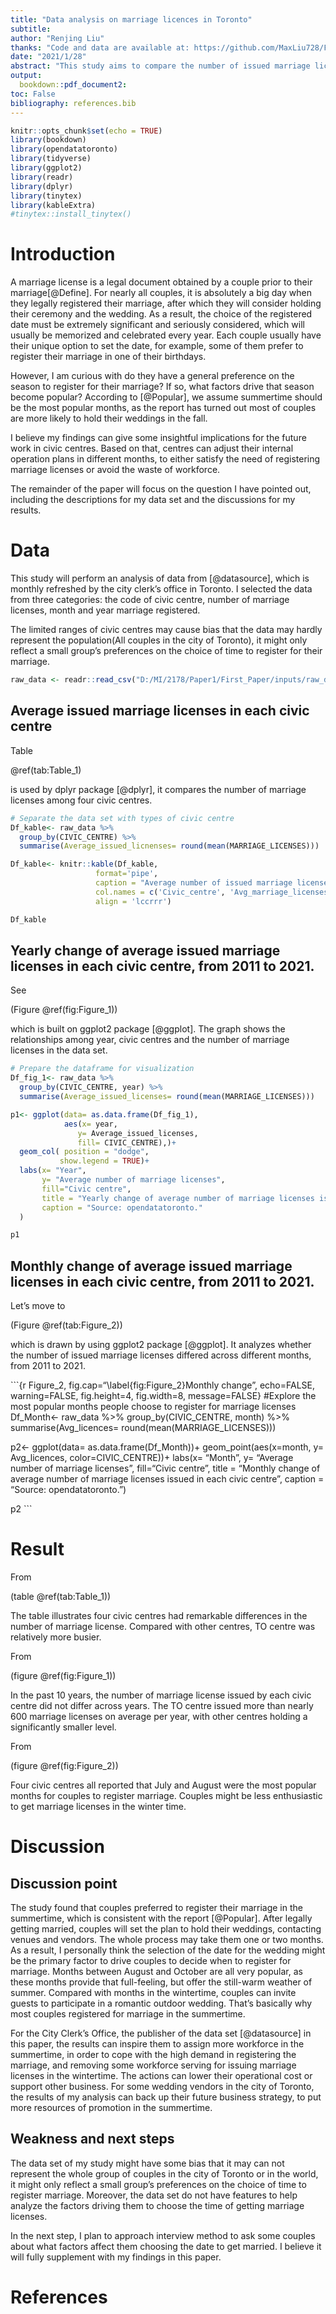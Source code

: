 ```yaml
---
title: "Data analysis on marriage licences in Toronto"
subtitle: 
author: "Renjing Liu"
thanks: "Code and data are available at: https://github.com/MaxLiu728/First_Paper.git"
date: "2021/1/28"
abstract: "This study aims to compare the number of issued marriage licenses in each civic centre of city of Toronto.I get the data from opendatatoronto[@datasource]. After the analysis, I find the result showed couples in city of Toronto preferred to registor for their marriage in the summer time. My findings can back up the city's operational requirements and guide some business functions, to meet the intentions of the publisher for this data set."
output:
  bookdown::pdf_document2:
toc: False
bibliography: references.bib
---
```


```r
knitr::opts_chunk$set(echo = TRUE)
library(bookdown)
library(opendatatoronto)
library(tidyverse)
library(ggplot2)
library(readr)
library(dplyr)
library(tinytex)
library(kableExtra)
#tinytex::install_tinytex()
```

\newpage

# Introduction
A marriage license is a legal document obtained by a couple prior to their marriage[@Define]. For nearly all couples, it is absolutely a big day when they legally registered their marriage, after which they will consider holding their ceremony and the wedding. As a result, the choice of the registered date must be extremely significant and seriously considered, which will usually be memorized and celebrated every year. Each couple usually have their unique option to set the date, for example, some of them prefer to register their marriage in one of their birthdays. 

However, I am curious with do they have a general preference on the season to register for their marriage? If so, what factors drive that season become popular? According to [@Popular], we assume summertime should be the most popular months, as the report has turned out most of couples are more likely to hold their weddings in the fall. 

I believe my findings can give some insightful implications for the future work in civic centres. Based on that, centres can adjust their internal operation plans in different months, to either satisfy the need of registering marriage licenses or avoid the waste of workforce.

The remainder of the paper will focus on the question I have pointed out, including the descriptions for my data set and the discussions for my results. 


# Data
This study will perform an analysis of data from [@datasource], which is monthly refreshed by the city clerk's office in Toronto. I selected the data from three categories: the code of civic centre, number of marriage licenses, month and year marriage registered. 

The limited ranges of civic centres may cause bias that the data may hardly represent the population(All couples in the city of Toronto), it might only reflect a small group's preferences on the choice of time to register for their marriage. 

```r
raw_data <- readr::read_csv("D:/MI/2178/Paper1/First_Paper/inputs/raw_data.csv") #Read the raw data, which has been tidied in my r script.
```


## Average issued marriage licenses in each civic centre

Table 

\@ref(tab:Table_1)

is used by dplyr package [@dplyr], it compares the number of marriage licenses among four civic centres. 

```r
# Separate the data set with types of civic centre
Df_kable<- raw_data %>%
  group_by(CIVIC_CENTRE) %>%
  summarise(Average_issued_licnenses= round(mean(MARRIAGE_LICENSES)))

Df_kable<- knitr::kable(Df_kable, 
                   format='pipe', 
                   caption = "Average number of issued marriage licenses",
                   col.names = c('Civic_centre', 'Avg_marriage_licenses'),
                   align = 'lccrrr')

Df_kable
```


## Yearly change of average issued marriage licenses in each civic centre, from 2011 to 2021.

See 

(Figure \@ref(fig:Figure_1))

which is built on ggplot2 package [@ggplot]. The graph shows the relationships among year, civic centres and the number of marriage licenses in the data set. 

```r
# Prepare the dataframe for visualization
Df_fig_1<- raw_data %>%
  group_by(CIVIC_CENTRE, year) %>%
  summarise(Average_issued_licenses= round(mean(MARRIAGE_LICENSES)))

p1<- ggplot(data= as.data.frame(Df_fig_1),
            aes(x= year, 
               y= Average_issued_licenses, 
               fill= CIVIC_CENTRE),)+
  geom_col( position = "dodge",
           show.legend = TRUE)+
  labs(x= "Year",
       y= "Average number of marriage licenses",
       fill="Civic centre",
       title = "Yearly change of average number of marriage licenses issued in each civic centre",
       caption = "Source: opendatatoronto."
  )

p1
```

## Monthly change of average issued marriage licenses in each civic centre, from 2011 to 2021.

Let's move to

(Figure \@ref(tab:Figure_2)) 

which is drawn by using ggplot2 package [@ggplot]. It analyzes whether the number of issued marriage licenses differed across different months, from 2011 to 2021.

```{r Figure_2, fig.cap="\\label{fig:Figure_2}Monthly change", echo=FALSE, warning=FALSE, fig.height=4, fig.width=8, message=FALSE}
#Explore the most popular months people choose to register for marriage licenses
Df_Month<- raw_data %>%
  group_by(CIVIC_CENTRE, month) %>%
  summarise(Avg_licences= round(mean(MARRIAGE_LICENSES)))

p2<- ggplot(data= as.data.frame(Df_Month))+
  geom_point(aes(x=month, 
                 y= Avg_licences, 
                 color=CIVIC_CENTRE))+
  labs(x= "Month",
       y= "Average number of marriage licenses",
       fill="Civic centre",
       title = "Monthly change of average number of marriage licenses issued in each civic centre",
       caption = "Source: opendatatoronto.")

p2
```

# Result

From 

(table \@ref(tab:Table_1))

The table illustrates four civic centres had remarkable differences in the number of marriage license. Compared with other centres, TO centre was relatively more busier. 

From 

(figure \@ref(fig:Figure_1)) 

In the past 10 years, the number of marriage license issued by each civic centre did not differ across years. The TO centre issued more than nearly 600 marriage licenses on average per year, with other centres holding a significantly smaller level.

From 

(figure \@ref(fig:Figure_2))

Four civic centres all reported that July and August were the most popular months for couples to register marriage. Couples might be less enthusiastic to get marriage licenses in the winter time.  

# Discussion

## Discussion point
The study found that couples preferred to register their marriage in the summertime, which is consistent with the report [@Popular]. After legally getting married, couples will set the plan to hold their weddings, contacting venues and vendors. The whole process may take them one or two months. As a result, I personally think the selection of the date for the wedding might be the primary factor to drive couples to decide when to register for marriage. Months between August and October are all very popular, as these months provide that full-feeling, but offer the still-warm weather of summer. Compared with months in the wintertime, couples can invite guests to participate in a romantic outdoor wedding. That's basically why most couples registered for marriage in the summertime.

For the City Clerk's Office, the publisher of the data set [@datasource] in this paper, the results can inspire them to assign more workforce in the summertime, in order to cope with the high demand in registering the marriage, and removing some workforce serving for issuing marriage licenses in the wintertime. The actions can lower their operational cost or support other business. For some wedding vendors in the city of Toronto, the results of my analysis can back up their future business strategy, to put more resources of promotion in the summertime. 

## Weakness and next steps
The data set of my study might have some bias that it may can not represent the whole group of couples in the city of Toronto or in the world, it might only reflect a small group's preferences on the choice of time to register marriage. Moreover, the data set do not have features to help analyze the factors driving them to choose the time of getting marriage licenses. 

In the next step, I plan to approach interview method to ask some couples about what factors affect them choosing the date to get married. I believe it will fully supplement with my findings in this paper.

\newpage

# References

